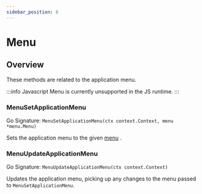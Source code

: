 ```yaml
---
sidebar_position: 6
---
```


# Menu

## Overview

These methods are related to the application menu.

:::info Javascript
  Menu is currently unsupported in the JS runtime.
:::

### MenuSetApplicationMenu
Go Signature: `MenuSetApplicationMenu(ctx context.Context, menu *menu.Menu)`

Sets the application menu to the given [menu](../../reference/menus) .

### MenuUpdateApplicationMenu
Go Signature: `MenuUpdateApplicationMenu(ctx context.Context)`

Updates the application menu, picking up any changes to the menu passed to `MenuSetApplicationMenu`.


